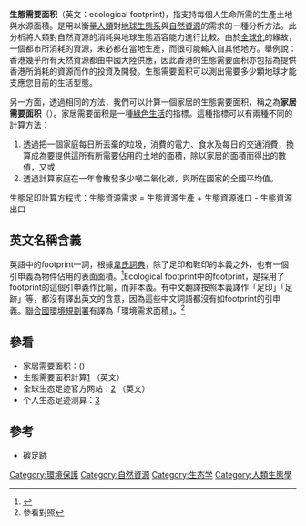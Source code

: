{{Expand |time=2009-03-05T10:54:58+00:00 }}
{{globalize|area=香港|time=2018-11-12}}
'''生態需要面积'''（英文：ecological footprint)，指支持每個人生命所需的生產土地與水源面積。是用以衡量[[人類|人類]]對[[地球|地球]][[生態系|生態系]]與[[自然資源|自然資源]]的需求的一種分析方法。此分析將人類對自然資源的消耗與地球生態涵容能力進行比較。由於[[全球化|全球化]]的緣故，一個都市所消耗的資源，未必都在當地生產，而很可能輸入自其他地方。舉例說：香港幾乎所有天然資源都由中國大陸供應，因此香港的生態需要面积亦包括為提供香港所消耗的資源而作的投資及開發。生態需要面积可以測出需要多少顆地球才能支應您目前的生活型態。

另一方面，透過相同的方法，我們可以計算一個家居的生態需要面积，稱之為'''家居需要面积'''（{{lang|en|household footprint}}）。家居需要面积是一種[[綠色生活|綠色生活]]的指標。這種指標可以有兩種不同的計算方法：
# 透過把一個家庭每日所丟棄的垃圾，消費的電力、食水及每日的交通消費，換算成為要提供這所有所需要佔用的土地的面積，除以家居的面積而得出的數值，又或
# 透過計算家庭在一年會散發多少噸二氧化碳，與所在國家的全國平均值。

生態足印計算方程式：生態資源需求 = 生態資源生產 + 生態資源進口 - 生態資源出口

==英文名稱含義==
英語中的footprint一詞，根據[[韋氏詞典|韋氏詞典]]，除了足印和鞋印的本義之外，也有一個引申義為物件佔用的表面面積。<ref>{{cite web|url=http://www.merriam-webster.com/dictionary/footprint|title=Definition of footprint from the Merriam-Webster Online Dictionary|accessdate=2013-09-19|archive-date=2021-04-12|archive-url=https://web.archive.org/web/20210412124218/https://www.merriam-webster.com/dictionary/footprint|dead-url=no}}</ref>Ecological footprint中的footprint，是採用了footprint的這個引申義作比喻，而非本義。有中文翻譯按照本義譯作「足印」「足跡」等，都沒有譯出英文的含意，因為這些中文詞語都沒有如footprint的引申義。[[聯合國環境規劃署|聯合國環境規劃署]]有譯為「環境需求面積」。<ref>參看{{cite web|url=http://www.unep.org/geo/GEO4/media/media_briefs/chinese/ZH-Media_Briefs_GEO-4_Global_Web.pdf|title=GEO4新聞稿中文版|publisher=聯合國環境規劃署|accessdate=2013-09-19|pages=2|archive-date=2017-02-25|archive-url=https://web.archive.org/web/20170225204630/http://www.unep.org/geo/geo4/media/media_briefs/chinese/ZH-Media_Briefs_GEO-4_Global_Web.pdf|dead-url=no}}對照{{cite web|url=http://www.unep.org/geo/GEO4/media/media_briefs/Media_Briefs_GEO-4%20Global.pdf|title=GEO4新聞稿英文版|publisher=聯合國環境規劃署|accessdate=2013-09-19|pages=2|archive-date=2017-02-25|archive-url=https://web.archive.org/web/20170225201725/http://www.unep.org/geo/geo4/media/media_briefs/Media_Briefs_GEO-4%20Global.pdf|dead-url=no}}</ref>
== 參看 ==
* 家居需要面积：{{link-en|慳得就慳|Wa$ted! (TV show)}}({{lang|en|Wa$ted!}})
* 生態需要面积計算[http://www.ecologicalfootprint.com/] {{Wayback|url=http://www.ecologicalfootprint.com/ |date=20190905180551 }}（英文）
* 全球生态足迹官方网站：[http://www.footprintnetwork.org/en/index.php/GFN/] {{Wayback|url=http://www.footprintnetwork.org/en/index.php/GFN/ |date=20091022010439 }}（英文）
* 个人生态足迹测算：[http://www.footprintnetwork.org/en/index.php/GFN/page/personal_footprint] {{Wayback|url=http://www.footprintnetwork.org/en/index.php/GFN/page/personal_footprint |date=20161230115649 }}

==參考==
* [[碳足跡|碳足跡]]

{{reflist}}

{{Sustainability}}

[[Category:環境保護|Category:環境保護]]
[[Category:自然資源|Category:自然資源]]
[[Category:生态学|Category:生态学]]
[[Category:人類生態學|Category:人類生態學]]